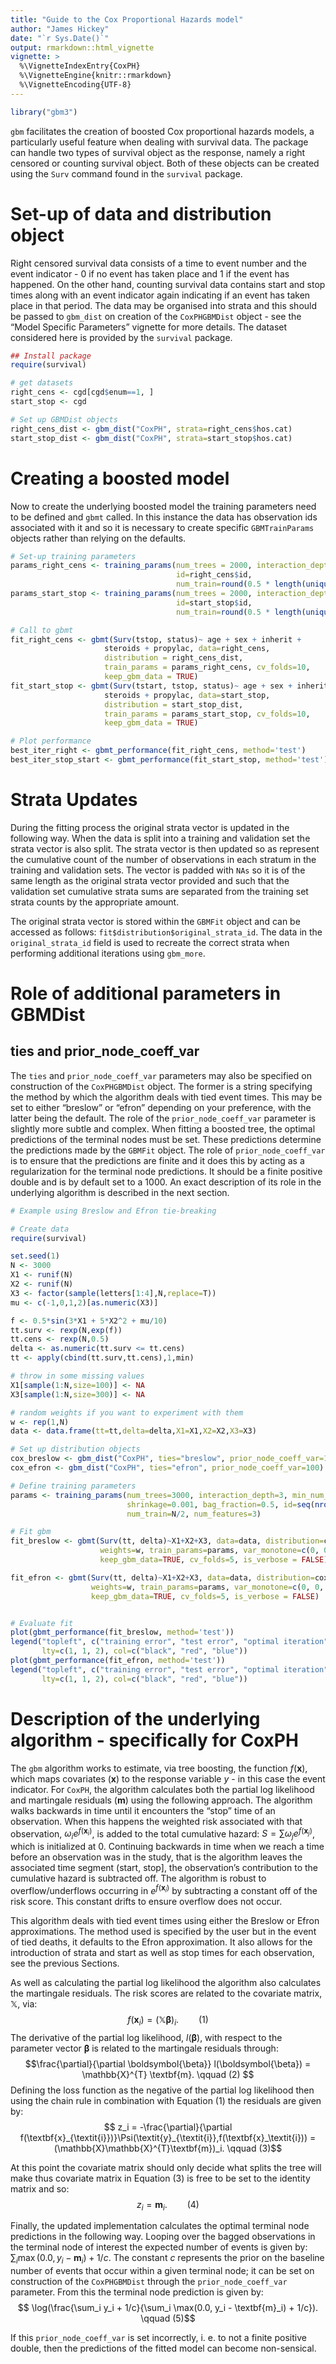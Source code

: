 ```yaml
---
title: "Guide to the Cox Proportional Hazards model"
author: "James Hickey"
date: "`r Sys.Date()`"
output: rmarkdown::html_vignette
vignette: >
  %\VignetteIndexEntry{CoxPH}
  %\VignetteEngine{knitr::rmarkdown}
  %\VignetteEncoding{UTF-8}
---
```

```r
library("gbm3")
```

`gbm` facilitates the creation of boosted Cox proportional hazards models, a particularly useful feature when dealing with survival data.  The package can handle two types of survival object as the response, namely a right censored or counting survival object.  Both of these objects can be created using the `Surv` command found in the `survival` package. 

# Set-up of data and distribution object 
Right censored survival data consists of a time to event number and the event indicator - 0 if no event has taken place and 1 if the event has happened. On the other hand, counting survival data contains start and stop times along with an event indicator again indicating if an event has taken place in that period.  The data may be organised into strata and this should be passed to `gbm_dist` on creation of the `CoxPHGBMDist` object - see  the "Model Specific Parameters" vignette for more details.  The dataset considered here is provided by the `survival` package.

```r
## Install package
require(survival)

# get datasets
right_cens <- cgd[cgd$enum==1, ]
start_stop <- cgd

# Set up GBMDist objects
right_cens_dist <- gbm_dist("CoxPH", strata=right_cens$hos.cat)
start_stop_dist <- gbm_dist("CoxPH", strata=start_stop$hos.cat)
```

# Creating a boosted model
Now to create the underlying boosted model the training parameters need to be defined and `gbmt` called. In this instance the data has observation ids associated with it and so it is necessary to create specific `GBMTrainParams` objects rather than relying on the defaults.

```r
# Set-up training parameters
params_right_cens <- training_params(num_trees = 2000, interaction_depth = 3, 
                                     id=right_cens$id,
                                     num_train=round(0.5 * length(unique(right_cens$id))) )
params_start_stop <- training_params(num_trees = 2000, interaction_depth = 3, 
                                     id=start_stop$id,
                                     num_train=round(0.5 * length(unique(start_stop$id))) )

# Call to gbmt
fit_right_cens <- gbmt(Surv(tstop, status)~ age + sex + inherit +
                     steroids + propylac, data=right_cens, 
                     distribution = right_cens_dist,
                     train_params = params_right_cens, cv_folds=10,
                     keep_gbm_data = TRUE)
fit_start_stop <- gbmt(Surv(tstart, tstop, status)~ age + sex + inherit +
                     steroids + propylac, data=start_stop, 
                     distribution = start_stop_dist,
                     train_params = params_start_stop, cv_folds=10, 
                     keep_gbm_data = TRUE)

# Plot performance
best_iter_right <- gbmt_performance(fit_right_cens, method='test')
best_iter_stop_start <- gbmt_performance(fit_start_stop, method='test')
```
# Strata Updates
During the fitting process the original strata vector is updated in the following way.
When the data is split into a training and validation set the strata vector is also split.  The strata vector is then updated so as represent the cumulative count of the number of observations in each stratum in the training and validation sets.  The vector is padded with `NAs` so it is of the same length as the original strata vector provided and such that the validation set cumulative strata sums are separated from the training set strata counts by the appropriate amount.  

The original strata vector is stored within the `GBMFit` object and can be accessed as follows: `fit$distribution$original_strata_id`. The data in the `original_strata_id` field 
is used to recreate the correct strata when performing additional iterations using `gbm_more`.


# Role of additional parameters in GBMDist
## ties and prior_node_coeff_var
The `ties` and `prior_node_coeff_var` parameters may also be specified on construction of the `CoxPHGBMDist` object.  The former is a string specifying the method by which the algorithm deals with tied event times.  This may be set to either "breslow" or "efron" depending on your preference, with the latter being the default.  The role of the `prior_node_coeff_var` parameter is slightly more subtle and complex.  When fitting a boosted tree, the optimal predictions of the terminal nodes must be set.  These predictions determine the predictions made by the `GBMFit` object.  The role of `prior_node_coeff_var` is to ensure that the predictions are finite and it does this by acting as a regularization for the terminal node predictions.  It should be a finite positive double and is by default set to a 1000.  An exact description of its role in the underlying algorithm is described in the next section.

```r
# Example using Breslow and Efron tie-breaking

# Create data
require(survival)

set.seed(1)
N <- 3000
X1 <- runif(N)
X2 <- runif(N)
X3 <- factor(sample(letters[1:4],N,replace=T))
mu <- c(-1,0,1,2)[as.numeric(X3)]

f <- 0.5*sin(3*X1 + 5*X2^2 + mu/10)
tt.surv <- rexp(N,exp(f))
tt.cens <- rexp(N,0.5)
delta <- as.numeric(tt.surv <= tt.cens)
tt <- apply(cbind(tt.surv,tt.cens),1,min)

# throw in some missing values
X1[sample(1:N,size=100)] <- NA
X3[sample(1:N,size=300)] <- NA

# random weights if you want to experiment with them
w <- rep(1,N)
data <- data.frame(tt=tt,delta=delta,X1=X1,X2=X2,X3=X3)

# Set up distribution objects
cox_breslow <- gbm_dist("CoxPH", ties="breslow", prior_node_coeff_var=100)
cox_efron <- gbm_dist("CoxPH", ties="efron", prior_node_coeff_var=100)

# Define training parameters
params <- training_params(num_trees=3000, interaction_depth=3, min_num_obs_in_node=10, 
                          shrinkage=0.001, bag_fraction=0.5, id=seq(nrow(data)), 
                          num_train=N/2, num_features=3)

# Fit gbm 
fit_breslow <- gbmt(Surv(tt, delta)~X1+X2+X3, data=data, distribution=cox_breslow, 
                    weights=w, train_params=params, var_monotone=c(0, 0, 0), 
                    keep_gbm_data=TRUE, cv_folds=5, is_verbose = FALSE)

fit_efron <- gbmt(Surv(tt, delta)~X1+X2+X3, data=data, distribution=cox_efron,
                  weights=w, train_params=params, var_monotone=c(0, 0, 0), 
                  keep_gbm_data=TRUE, cv_folds=5, is_verbose = FALSE)


# Evaluate fit 
plot(gbmt_performance(fit_breslow, method='test'))
legend("topleft", c("training error", "test error", "optimal iteration"),
       lty=c(1, 1, 2), col=c("black", "red", "blue"))
plot(gbmt_performance(fit_efron, method='test'))
legend("topleft", c("training error", "test error", "optimal iteration"),
       lty=c(1, 1, 2), col=c("black", "red", "blue"))
```


# Description of the underlying algorithm - specifically for CoxPH
The `gbm` algorithm works to estimate, via tree boosting, the function $f(\textbf{x})$, which maps covariates ($\textbf{x}$) to the response variable *y* - in this case the event indicator.
For `CoxPH`, the algorithm calculates both the partial log likelihood and martingale residuals ($\textbf{m}$) using the following approach.  The algorithm walks backwards in time until it encounters the "stop" time of an observation.  When this happens the weighted risk associated with that observation, $\omega_i e^{f(\textbf{x}_i)}$, is added to the total cumulative hazard: $S = \sum \omega_j e^{f(\textbf{x}_j)}$, which is initialized at $0$.   Continuing backwards in time when we reach a time before an observation was in the study, that is the algorithm leaves the associated time segment (start, stop], the observation's contribution to the cumulative hazard is subtracted off.  The algorithm is robust to overflow/underflows occurring in $e^{f(\textbf{x}_i)}$ by subtracting a constant off of the risk score.  This constant drifts to ensure overflow does not occur.

This algorithm deals with tied event times using either the Breslow or Efron approximations.  The method used is specified by the user but in the event of tied deaths, it defaults to the Efron approximation.  It also allows for the introduction of strata and start as well as stop times for each observation, see the previous Sections.  

As well as calculating the partial log likelihood the algorithm also calculates the martingale residuals.  The risk scores are related to the covariate matrix, $\mathbb{X}$, via:
$$ f(\textbf{x}_i) = (\mathbb{X}\boldsymbol{\beta})_i.   \qquad (1) $$
The derivative of the partial log likelihood, $l(\boldsymbol{\beta})$, with respect to the parameter vector $\boldsymbol{\beta}$ is related to the martingale residuals through:
$$\frac{\partial}{\partial \boldsymbol{\beta}} l(\boldsymbol{\beta}) = \mathbb{X}^{T} \textbf{m}.  \qquad (2) $$
Defining the loss function as the negative of the partial log likelihood then using the chain rule in combination with Equation (1) the residuals are given by:
$$ z_i = -\frac{\partial}{\partial f(\textbf{x}_{\textit{i}})}\Psi(\textit{y}_{\textit{i}},f(\textbf{x}_\textit{i})) = (\mathbb{X}\mathbb{X}^{T}\textbf{m})_i.  \qquad (3)$$

At this point the covariate matrix should only decide what splits the tree will make thus covariate matrix in Equation (3) is free to be set to the identity matrix and so:
$$ z_i = \textbf{m}_i. \qquad (4)$$

Finally, the updated implementation calculates the optimal terminal node predictions in the following way. Looping over the bagged observations  in the terminal node of interest the expected number of events is given by: $\sum_i \max(0.0, y_i - \textbf{m}_i) + 1/c$.  The constant $c$ represents the prior on the baseline number of events that occur within a given terminal node; it can be set on construction of the `CoxPHGBMDist` through the `prior_node_coeff_var` parameter.  From this the terminal node prediction is given by:
$$ \log(\frac{\sum_i y_i + 1/c}{\sum_i \max(0.0, y_i - \textbf{m}_i) + 1/c}). \qquad (5)$$

If this `prior_node_coeff_var` is set incorrectly, i. e. to not a finite positive double, then the predictions of the fitted model can become non-sensical.

